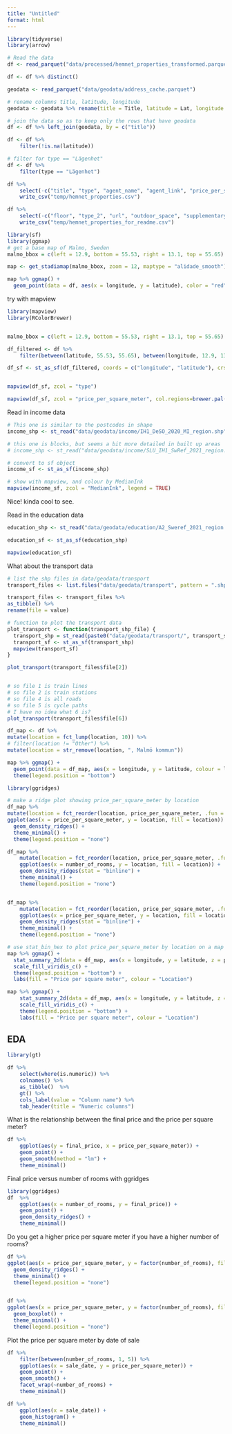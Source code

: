 ```yaml
---
title: "Untitled"
format: html
---
```



```r
library(tidyverse)
library(arrow)

# Read the data
df <- read_parquet("data/processed/hemnet_properties_transformed.parquet")

df <- df %>% distinct()

geodata <- read_parquet("data/geodata/address_cache.parquet")

# rename columns title, latitude, longitude
geodata <- geodata %>% rename(title = Title, latitude = Lat, longitude = Long)

# join the data so as to keep only the rows that have geodata
df <- df %>% left_join(geodata, by = c("title"))

df <- df %>%
    filter(!is.na(latitude))

# filter for type == "Lägenhet"
df <- df %>%
    filter(type == "Lägenhet")

df %>%
    select(-c("title", "type", "agent_name", "agent_link", "price_per_square_meter", "starting_price", "floor", "sale_date", "price_development", "type_2", "url", "outdoor_space", "supplementary_area", "lot_area", "land_right_fee")) %>%
    write_csv("temp/hemnet_properties.csv")

df %>%
    select(-c("floor", "type_2", "url", "outdoor_space", "supplementary_area", "lot_area", "land_right_fee")) %>%
    write_csv("temp/hemnet_properties_for_readme.csv")


```



```r
library(sf)
library(ggmap)
# get a base map of Malmo, Sweden
malmo_bbox = c(left = 12.9, bottom = 55.53, right = 13.1, top = 55.65)

map <- get_stadiamap(malmo_bbox, zoom = 12, maptype = "alidade_smooth")

map %>% ggmap() +
  geom_point(data = df, aes(x = longitude, y = latitude), color = "red", size = 1)
```

try with mapview

```r
library(mapview)
library(RColorBrewer)


malmo_bbox = c(left = 12.9, bottom = 55.53, right = 13.1, top = 55.65)

df_filtered <- df %>%
    filter(between(latitude, 55.53, 55.65), between(longitude, 12.9, 13.1))

df_sf <- st_as_sf(df_filtered, coords = c("longitude", "latitude"), crs = 4326)


mapview(df_sf, zcol = "type")

mapview(df_sf, zcol = "price_per_square_meter", col.regions=brewer.pal(9, "YlOrRd"))

```

Read in income data

```r
# This one is similar to the postcodes in shape
income_shp <- st_read("data/geodata/income/IH1_DeSO_2020_MI_region.shp")

# this one is blocks, but seems a bit more detailed in built up areas
# income_shp <- st_read("data/geodata/income/SLU_IH1_SwRef_2021_region.shp")

# convert to sf object
income_sf <- st_as_sf(income_shp)

# show with mapview, and colour by MedianInk
mapview(income_sf, zcol = "MedianInk", legend = TRUE)
```

Nice! kinda cool to see.

Read in the education data

```r
education_shp <- st_read("data/geodata/education/A2_Sweref_2021_region.shp")

education_sf <- st_as_sf(education_shp)

mapview(education_sf)
```

What about the transport data


```r

# list the shp files in data/geodata/transport
transport_files <- list.files("data/geodata/transport", pattern = ".shp")

transport_files <- transport_files %>% 
as_tibble() %>%
rename(file = value)

# function to plot the transport data
plot_transport <- function(transport_shp_file) {
  transport_shp = st_read(paste0("data/geodata/transport/", transport_shp_file))
  transport_sf <- st_as_sf(transport_shp)
  mapview(transport_sf)
}

plot_transport(transport_files$file[2])


# so file 1 is train lines
# so file 2 is train stations
# so file 4 is all roads
# so file 5 is cycle paths
# I have no idea what 6 is?
plot_transport(transport_files$file[6])
```

```r

df_map <- df %>% 
mutate(location = fct_lump(location, 10)) %>% 
# filter(location != "Other") %>% 
mutate(location = str_remove(location, ", Malmö kommun"))

map %>% ggmap() +
  geom_point(data = df_map, aes(x = longitude, y = latitude, colour = location), size = 1) +
  theme(legend.position = "bottom")

```




```r
library(ggridges)

# make a ridge plot showing price_per_square_meter by location
df_map %>% 
mutate(location = fct_reorder(location, price_per_square_meter, .fun = median)) %>%
ggplot(aes(x = price_per_square_meter, y = location, fill = location)) +
  geom_density_ridges() +
  theme_minimal() +
  theme(legend.position = "none")

```



```r
df_map %>%
    mutate(location = fct_reorder(location, price_per_square_meter, .fun = median)) %>%
    ggplot(aes(x = number_of_rooms, y = location, fill = location)) +
    geom_density_ridges(stat = "binline") +
    theme_minimal() +
    theme(legend.position = "none")


df_map %>%
    mutate(location = fct_reorder(location, price_per_square_meter, .fun = median)) %>%
    ggplot(aes(x = price_per_square_meter, y = location, fill = location)) +
    geom_density_ridges(stat = "binline") +
    theme_minimal() +
    theme(legend.position = "none")
```



```r
# use stat_bin_hex to plot price_per_square_meter by location on a map
map %>% ggmap() +
  stat_summary_2d(data = df_map, aes(x = longitude, y = latitude, z = price_per_square_meter, colour = location), bins = 100) +
  scale_fill_viridis_c() +
  theme(legend.position = "bottom") +
  labs(fill = "Price per square meter", colour = "Location")
```





```r
map %>% ggmap() +
    stat_summary_2d(data = df_map, aes(x = longitude, y = latitude, z = price_per_square_meter, colour = location), bins = 100) +
    scale_fill_viridis_c() +
    theme(legend.position = "bottom") +
    labs(fill = "Price per square meter", colour = "Location")
```


## EDA

```r
library(gt)

df %>%
    select(where(is.numeric)) %>%
    colnames() %>% 
    as_tibble()  %>% 
    gt() %>% 
    cols_label(value = "Column name") %>% 
    tab_header(title = "Numeric columns")
```

What is the relationship between the final price and the price per square meter?

```r
df %>%
    ggplot(aes(y = final_price, x = price_per_square_meter)) +
    geom_point() +
    geom_smooth(method = "lm") +
    theme_minimal()
```

Final price versus number of rooms with ggridges

```r
library(ggridges)
df  %>% 
    ggplot(aes(x = number_of_rooms, y = final_price)) +
    geom_point() +
    geom_density_ridges() +
    theme_minimal()
```

Do you get a higher price per square meter if you have a higher number of rooms?

```r
df %>% 
ggplot(aes(x = price_per_square_meter, y = factor(number_of_rooms), fill = factor(number_of_rooms))) +
  geom_density_ridges() +
  theme_minimal() +
  theme(legend.position = "none")


df %>% 
ggplot(aes(x = price_per_square_meter, y = factor(number_of_rooms), fill = factor(number_of_rooms))) +
  geom_boxplot() +
  theme_minimal() +
  theme(legend.position = "none")
```


Plot the price per square meter by date of sale

```r
df %>%
    filter(between(number_of_rooms, 1, 5)) %>%
    ggplot(aes(x = sale_date, y = price_per_square_meter)) +
    geom_point() +
    geom_smooth() +
    facet_wrap(~number_of_rooms) +
    theme_minimal()
```




```r
df %>%
    ggplot(aes(x = sale_date)) +
    geom_histogram() +
    theme_minimal()
```